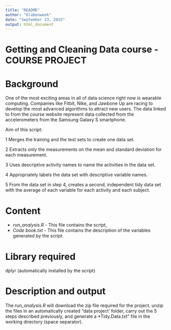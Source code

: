 ```yaml
---
title: "README"
author: "Glabenweek"
date: "September 23, 2015"
output: html_document
---
```


# Getting and Cleaning Data course - COURSE PROJECT



 

# Background

 One of the most exciting areas in all of data science right now is wearable computing.
 Companies like Fitbit, Nike, and Jawbone Up are racing to develop the most advanced algorithms
 to attract new users. The data linked to from the course website represent data collected
 from the accelerometers from the Samsung Galaxy S smartphone.
 
Aim of this script:
 
1 Merges the training and the test sets to create one data set.

2 Extracts only the measurements on the mean and standard deviation for each measurement. 

3 Uses descriptive activity names to name the activities in the data set.

4 Appropriately labels the data set with descriptive variable names. 

5 From the data set in step 4, creates a second, independent tidy data set with the average of each variable
  for each activity and each subject.

###############################################################################

# Content

- *run_analysis.R* - This file contains the script,
- *Code book.txt* - This file contains the description of the variables generated by the script.

# Library required 

dplyr (automatically installed by the script)


# Description and output

The *run_analysis.R* will download the zip file required for the project, unzip the files in an automatically created "data project' folder, carry out the 5 steps described previously, and generate a *Tidy.Data.txt" file in the working directory (space separator).

